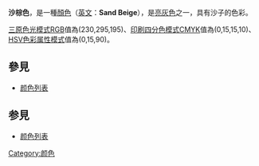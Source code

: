 {{unreferenced|time=2016-11-27T11:46:30+00:00}}
{{Infobox color
|title=沙棕色
|textcolor=#000000
|mod=hex
|E6C3C3}}
'''沙棕色'''，是一種[[顏色|顏色]]（[[英文|英文]]：'''Sand Beige'''），是[[亮灰色|亮灰色]]之一，具有沙子的色彩。

[[三原色光模式|三原色光模式]]RGB值為(230,295,195)、[[印刷四分色模式|印刷四分色模式]]CMYK值為(0,15,15,10)、[[HSL和HSV色彩空间|HSV色彩属性模式]]值為(0,15,90)。

==參見==

*[[颜色列表|颜色列表]]

{{colour-stub}}
== 参見 ==
* [[颜色列表|颜色列表]]

{{Shades_of_Orange}}
[[Category:颜色|Category:颜色]]